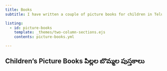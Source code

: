 ```yaml
---
title: Books
subtitle: I have written a couple of picture books for children in Telugu, and translated a few from English to Telugu. తెలుగులో పిల్లల కోసం రెండు బొమ్మల కథల పుస్తకాలు రాశాను. కొన్ని పుస్తకాలను తెలుగులోకి అనువాదించాను. 

listing:
  - id: picture-books
    template: _themes/two-column-sections.ejs
    contents: picture-books.yml

---
```


## Children's Picture Books పిల్లల బొమ్మల పుస్తకాలు 

::: {#picture-books}

:::

